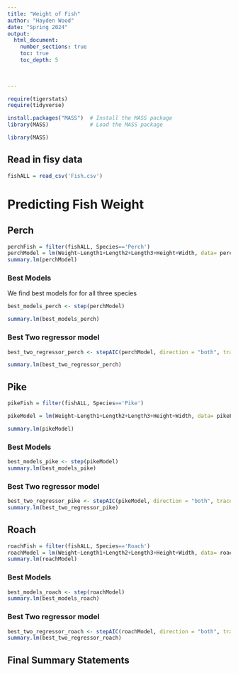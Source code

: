 ```yaml
---
title: "Weight of Fish"
author: "Hayden Wood"
date: "Spring 2024"  
output: 
  html_document:
    number_sections: true
    toc: true
    toc_depth: 5

 
    
---
```



```r
require(tigerstats)
require(tidyverse)
```

```r
install.packages("MASS")  # Install the MASS package
library(MASS)             # Load the MASS package
```

```r
library(MASS)
```


## Read in fisy data
```r
fishALL = read_csv('Fish.csv')
```


# Predicting Fish Weight


## Perch

```r
perchFish = filter(fishALL, Species=='Perch') 
perchModel = lm(Weight~Length1+Length2+Length3+Height+Width, data= perchFish)
summary.lm(perchModel)
```


### Best Models
We find best models for for all three species

```r
best_models_perch <- step(perchModel)
```

```r
summary.lm(best_models_perch)
```



### Best Two regressor model


```r
best_two_regressor_perch <- stepAIC(perchModel, direction = "both", trace = FALSE, k = 2)
```

```r
summary.lm(best_two_regressor_perch)
```


## Pike
```r
pikeFish = filter(fishALL, Species=='Pike') 
```

```r
pikeModel = lm(Weight~Length1+Length2+Length3+Height+Width, data= pikeFish)
```

```r
summary.lm(pikeModel)
```


### Best Models

```r
best_models_pike <- step(pikeModel)
summary.lm(best_models_pike)
```


### Best Two regressor model

```r
best_two_regressor_pike <- stepAIC(pikeModel, direction = "both", trace = FALSE, k = 2)
summary.lm(best_two_regressor_pike)
```


## Roach

```r
roachFish = filter(fishALL, Species=='Roach') 
roachModel = lm(Weight~Length1+Length2+Length3+Height+Width, data= roachFish)
summary.lm(roachModel)
```


### Best Models

```r
best_models_roach <- step(roachModel)
summary.lm(best_models_roach)
```


### Best Two regressor model

```r
best_two_regressor_roach <- stepAIC(roachModel, direction = "both", trace = FALSE, k = 2)
summary.lm(best_two_regressor_roach)
```


## Final Summary Statements